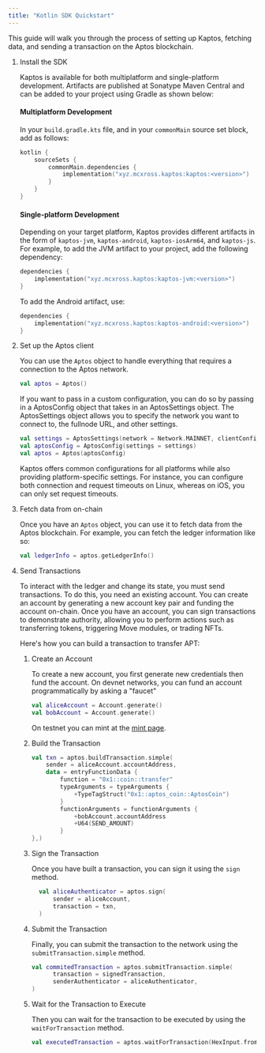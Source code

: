 ```yaml
---
title: "Kotlin SDK Quickstart"
---
```


This guide will walk you through the process of setting up Kaptos,
fetching data, and sending a transaction on the Aptos blockchain.








<Steps>

1. Install the SDK

   Kaptos is available for both multiplatform and single-platform development.
   Artifacts are published at Sonatype Maven Central and can be added to your
   project using Gradle as shown below:

   #### Multiplatform Development

   In your `build.gradle.kts` file, and in your `commonMain` source set block, add as follows:

   ```kotlin
   kotlin {
       sourceSets {
           commonMain.dependencies {
               implementation("xyz.mcxross.kaptos:kaptos:<version>")
           }
       }
   }
   ```

   #### Single-platform Development

   Depending on your target platform, Kaptos provides different artifacts in the
   form of `kaptos-jvm`, `kaptos-android`, `kaptos-iosArm64`, and `kaptos-js`.
   For example, to add the JVM artifact to your project, add the following dependency:

   ```kotlin
   dependencies {
       implementation("xyz.mcxross.kaptos:kaptos-jvm:<version>")
   }
   ```

   To add the Android artifact, use:

   ```kotlin
   dependencies {
       implementation("xyz.mcxross.kaptos:kaptos-android:<version>")
   }
   ```

2. Set up the Aptos client

   You can use the `Aptos` object to handle everything that requires a connection
   to the Aptos network.

   ```kotlin
   val aptos = Aptos()
   ```

   If you want to pass in a custom configuration, you can do so by passing in a
   AptosConfig object that takes in an AptosSettings object. The AptosSettings object
   allows you to specify the network you want to connect to, the fullnode URL, and
   other settings.

   ```kotlin
   val settings = AptosSettings(network = Network.MAINNET, clientConfig = ClientConfig(maxRetries = 10))
   val aptosConfig = AptosConfig(settings = settings)
   val aptos = Aptos(aptosConfig)
   ```

   <Aside type="note" emoji="ℹ️">
     Kaptos offers common configurations for all platforms while also providing
     platform-specific settings. For instance, you can configure both connection
     and request timeouts on Linux, whereas on iOS, you can only set request timeouts.
   </Aside>

3. Fetch data from on-chain

   Once you have an `Aptos` object, you can use it to fetch data from the Aptos blockchain.
   For example, you can fetch the ledger information like so:

   ```kotlin
   val ledgerInfo = aptos.getLedgerInfo()
   ```

4. Send Transactions

   To interact with the ledger and change its state, you must send transactions.
   To do this, you need an existing account. You can create an account by
   generating a new account key pair and funding the account on-chain.
   Once you have an account, you can sign transactions to demonstrate authority,
   allowing you to perform actions such as transferring tokens, triggering Move
   modules, or trading NFTs.

   Here&apos;s how you can build a transaction to transfer APT:

   <Steps>

   1. Create an Account

      To create a new account, you first generate new credentials then fund the account.
      On devnet networks, you can fund an account programmatically by asking a &quot;faucet&quot;

      ```kotlin
      val aliceAccount = Account.generate()
      val bobAccount = Account.generate()
      ```

      On testnet you can mint at the [mint page](/ja/network/faucet).

   2. Build the Transaction

      ```kotlin
      val txn = aptos.buildTransaction.simple(
          sender = aliceAccount.accountAddress,
          data = entryFunctionData {
              function = "0x1::coin::transfer"
              typeArguments = typeArguments {
                  +TypeTagStruct("0x1::aptos_coin::AptosCoin")
              }
              functionArguments = functionArguments {
                  +bobAccount.accountAddress
                  +U64(SEND_AMOUNT)
              }
      },)
      ```

   3. Sign the Transaction

      Once you have built a transaction, you can sign it using the `sign` method.

      ```kotlin
        val aliceAuthenticator = aptos.sign(
            sender = aliceAccount,
            transaction = txn,
        )
      ```

   4. Submit the Transaction

      Finally, you can submit the transaction to the network using the `submitTransaction.simple` method.

      ```kotlin
      val commitedTransaction = aptos.submitTransaction.simple(
            transaction = signedTransaction,
            senderAuthenticator = aliceAuthenticator,
      )
      ```

   5. Wait for the Transaction to Execute

      Then you can wait for the transaction to be executed by using the `waitForTransaction` method.

      ```kotlin
      val executedTransaction = aptos.waitForTransaction(HexInput.fromString(commitedTransaction.expect("Transaction failed").hash))
      ```

   </Steps>

</Steps>
